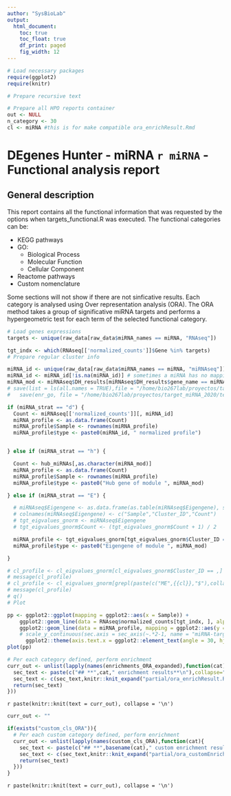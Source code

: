 ```yaml
---
author: "SysBioLab"
output:
  html_document:
    toc: true
    toc_float: true
    df_print: paged
    fig_width: 12
---
```


<style type='text/css'>
    body .main-container {
        max-width: 90%;
    }

    .plot_real_size {
    	overflow: scroll;
  	}

    .plot_real_size img{
    	max-width: none;
    	max-height: none;
    }

    embed {
   		width: 800px;
  		height: 800px;
  }   
</style>

```r
 
# Load necessary packages
require(ggplot2)
require(knitr)

# Prepare recursive text

# Prepare all HPO reports container
out <- NULL
n_category <- 30
cl <- miRNA #this is for make compatible ora_enrichResult.Rmd 

```




# **DEgenes Hunter - miRNA `r miRNA` - Functional analysis report** 


## **General description**
This report contains all the functional information that was requested by the options when targets_functional.R was executed.
The functional categories can be:

* KEGG pathways
* GO:
	+ Biological Process
	+ Molecular Function
	+ Cellular Component
* Reactome pathways
* Custom nomenclature

Some sections will not show if there are not sinficative results. Each category is analysed using Over representation analysis (ORA).
The ORA method takes a group of significative miRNA targets and performs a hypergeometric test for each term of the selected functional category.


```r

# Load genes expressions
targets <- unique(raw_data[raw_data$miRNA_names == miRNA, "RNAseq"])

tgt_indx <- which(RNAseq[['normalized_counts']]$Gene %in% targets)
# Prepare regular cluster info

miRNA_id <- unique(raw_data[raw_data$miRNA_names == miRNA, "miRNAseq"])
miRNA_id <- miRNA_id[!is.na(miRNA_id)] # sometimes a miRNA has no mapping in multimiR
miRNA_mod <- miRNAseq$DH_results[miRNAseq$DH_results$gene_name == miRNA_id, "Cluster_ID"]
# save(list = ls(all.names = TRUE),file = "/home/bio267lab/proyectos/target_miRNA_2020/test_func.RData")
#   save(enr_go, file = "/home/bio267lab/proyectos/target_miRNA_2020/test_func.RData")

if (miRNA_strat == "d") {
  Count <- miRNAseq[['normalized_counts']][, miRNA_id]
  miRNA_profile <- as.data.frame(Count)
  miRNA_profile$Sample <- rownames(miRNA_profile)
  miRNA_profile$type <- paste0(miRNA_id, " normalized profile")


} else if (miRNA_strat == "h") {

  Count <- hub_miRNAs[,as.character(miRNA_mod)]
  miRNA_profile <- as.data.frame(Count)
  miRNA_profile$Sample <- rownames(miRNA_profile)
  miRNA_profile$type <- paste0("Hub gene of module ", miRNA_mod)

} else if (miRNA_strat == "E") {

  # miRNAseq$Eigengene <- as.data.frame(as.table(miRNAseq$Eigengene), stringsAsFactors = FALSE)
  # colnames(miRNAseq$Eigengene) <- c("Sample","Cluster_ID","Count") 
  # tgt_eigvalues_gnorm <- miRNAseq$Eigengene
  # tgt_eigvalues_gnorm$Count <- (tgt_eigvalues_gnorm$Count + 1) / 2 

  miRNA_profile <- tgt_eigvalues_gnorm[tgt_eigvalues_gnorm$Cluster_ID == miRNA_mod, c("Sample", "Count")]
  miRNA_profile$type <- paste0("Eigengene of module ", miRNA_mod)

}

# cl_profile <- cl_eigvalues_gnorm[cl_eigvalues_gnorm$Cluster_ID == ,]
# message(cl_profile)
# cl_profile <- cl_eigvalues_gnorm[grepl(paste(c("ME",{{cl}},"$"),collapse=""), cl_eigvalues_gnorm$Cluster_ID),]
# message(cl_profile)
# q()
# Plot

pp <- ggplot2::ggplot(mapping = ggplot2::aes(x = Sample)) + 
    ggplot2::geom_line(data = RNAseq$normalized_counts[tgt_indx, ], alpha = 0.05, mapping = ggplot2::aes(y = Count, group = Gene)) +
    ggplot2::geom_line(data = miRNA_profile, mapping = ggplot2::aes(y = Count, group = type), color = "blue", linetype = "dashed", size = 0.5) +
    # scale_y_continuous(sec.axis = sec_axis(~.*2-1, name = "miRNA-targets correlation")) +
      ggplot2::theme(axis.text.x = ggplot2::element_text(angle = 30, hjust = 1))
plot(pp)
```


```r
# Per each category defined, perform enrichment
curr_out <- unlist(lapply(names(enrichments_ORA_expanded),function(cat){
  sec_text <- paste(c("## **",cat," enrichment results**\n"),collapse="") # Header
  sec_text <- c(sec_text,knitr::knit_expand("partial/ora_enrichResult.Rmd")) # Body
  return(sec_text)
}))
```
`r paste(knitr::knit(text = curr_out), collapse = '\n')`


```r
curr_out <- ""

if(exists("custom_cls_ORA")){
  # Per each custom category defined, perform enrichment
  curr_out <- unlist(lapply(names(custom_cls_ORA),function(cat){
    sec_text <- paste(c("## **",basename(cat)," custom enrichment results**\n"),collapse="") # Header
    sec_text <- c(sec_text,knitr::knit_expand("partial/ora_customEnrichResult.Rmd")) # Body
    return(sec_text)
  }))
}
```
`r paste(knitr::knit(text = curr_out), collapse = '\n')`

